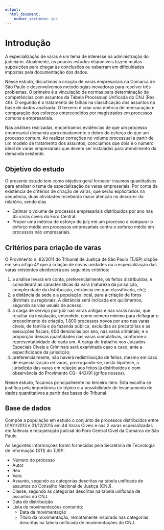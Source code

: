 ```yaml
---
output: 
  html_document: 
    number_sections: yes
---
```


# Introdução

A especialização de varas é um tema de interesse na administração do judiciário. Atualmente, os poucos estudos disponíveis fazem muitas suposições para chegar às conclusões ou esbarram em dificuldades impostas pela documentação dos dados.

Nesse estudo, discutimos a criação de varas empresariais na Comarca de São Paulo e desenvolvemos metodologias inovadoras para resolver três problemas. O primeiro é a vinculação de normas para determinação de competências com assuntos da Tabela Processual Unificada do CNJ (Res. 46). O segundo é o tratamento de falhas na classificação dos assuntos na base de dados analisada. O terceiro é criar uma métrica de mensuração e comparação dos esforços empreendidos por magistrados em processos comuns e empresariais.

Nas análises realizadas, encontramos evidências de que um processo empresarial demanda aproximadamente o dobro de esforço do que um processo comum. Ao realizar correções no volume processual a partir de um modelo de tratamento dos assuntos, concluímos que dois é o número ideal de varas empresariais que devem ser instaladas para atendimento da demanda existente.

## Objetivo do estudo

O presente estudo tem como objetivo geral fornecer insumos quantitativos para analisar o tema da especialização de varas empresariais. Por conta da existência de critérios de criação de varas, que serão explicitados na sequência, duas atividades receberão maior atenção no decorrer do relatório, sendo elas

- Estimar o volume de processos empresariais distribuídos por ano nas 45 varas cíveis do Foro Central.
- Propor uma métrica de esforço do juíz em um processo e comparar o esforço médio em processos empresariais contra o esforço médio em processos não empresariais.

## Critérios para criação de varas

O Provimento n. 82/2011 do Tribunal de Justiça de São Paulo (TJSP) dispõe em seu artigo 4º que a criação de novas unidades ou a especialização das varas existentes obedecerá aos seguintes critérios: 

1. a análise levará em conta, preferencialmente, os feitos distribuídos, e considerará as características da vara (natureza da jurisdição, complexidade da distribuição, entrância em que classificada, etc); 
1. a distância da sede e a população local, para a criação de foros distritais ou regionais. A distância será indicada em quilômetros, segundo as vias usuais de acesso; 
1. a carga de serviço por juiz nas varas antigas e nas varas novas, que resultar da instalação, entendido, como número mínimo para deflagrar o procedimento de criação, 1.800 processos novos por ano nas varas cíveis, de família e da fazenda pública, excluídas as precatórias e as execuções fiscais; 600 denúncias por ano, nas varas criminais; e a proporção dessas quantidades nas varas cumulativas, conforme a representatividade de cada um. A carga de trabalho nos Juizados Especiais Cíveis e Criminais será examinada caso a caso, ante a especificidade da jurisdição; 
1. preferencialmente, não haverá redistribuição de feitos, mesmo em caso de especialização de varas, prorrogando-se, nesta hipótese, a jurisdição das varas em relação aos feitos já distribuídos e com observância do Provimento CG- 442/91 (grifos nossos).

Nesse estudo, focamos principalmente no terceiro item. Esta escolha se justifica pela importância do tópico e a possibilidade de levantamento de dados quantitativos a partir das bases do Tribunal.

## Base de dados

Compõe a população em estudo o conjunto de processos distribuídos entre 01/01/2013 e 31/12/2015 em 44 Varas Cíveis e nas 2 varas especializadas em falência e recuperação judicial do Foro Central Cível da Comarca de São Paulo.

As seguintes informações foram fornecidas pela Secretaria de Tecnologia de Informação (STI) do TJSP:

- Número do processo
- Autor
- Réu
- Vara
- Assunto, segundo as categorias descritas na tabela unificada de assuntos do Conselho Nacional de Justiça (CNJ).
- Classe, segundo as categorias descritas na tabela unificada de assuntos do CNJ.
- Data de distribuição
- Lista de movimentações contendo:
    - Data da movimentação
    - Título da movimentação, remotamente inspirado nas categorias descritas na tabela unificada de movimentações do CNJ.
